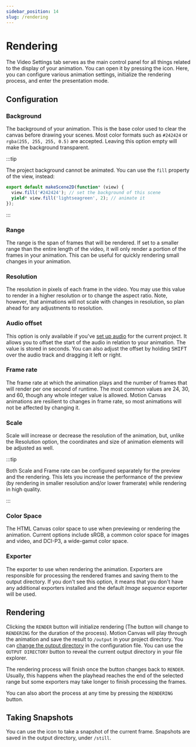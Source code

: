 ```yaml
---
sidebar_position: 14
slug: /rendering
---
```



# Rendering

The Video Settings tab serves as the main control panel for all things related
to the display of your animation. You can open it by pressing the <VideoSettings
  className="icon-inline"
  alt="Video Settings"
  title="Video Settings"
/> icon. Here, you can configure various animation settings, initialize the
rendering process, and enter the presentation mode.

## Configuration

### Background

The background of your animation. This is the base color used to clear the
canvas before drawing your scenes. Most color formats such as `#242424` or
`rgba(255, 255, 255, 0.5)` are accepted. Leaving this option empty will make the
background transparent.

:::tip

The project background cannot be animated. You can use the `fill` property of
the view, instead:

```ts
export default makeScene2D(function* (view) {
  view.fill('#242424'); // set the background of this scene
  yield* view.fill('lightseagreen', 2); // animate it
});
```

:::

### Range

The range is the span of frames that will be rendered. If set to a smaller range
than the entire length of the video, it will only render a portion of the frames
in your animation. This can be useful for quickly rendering small changes in
your animation.

### Resolution

The resolution in pixels of each frame in the video. You may use this value to
render in a higher resolution or to change the aspect ratio. Note, however, that
animations will not scale with changes in resolution, so plan ahead for any
adjustments to resolution.

### Audio offset

This option is only available if you've [set up audio](/docs/media#audio) for
the current project. It allows you to offset the start of the audio in relation
to your animation. The value is stored in seconds. You can also adjust the
offset by holding <kbd>SHIFT</kbd> over the audio track and dragging it left or
right.

### Frame rate

The frame rate at which the animation plays and the number of frames that will
render per one second of runtime. The most common values are 24, 30, and 60,
though any whole integer value is allowed. Motion Canvas animations are
resilient to changes in frame rate, so most animations will not be affected by
changing it.

### Scale

Scale will increase or decrease the resolution of the animation, but, unlike the
Resolution option, the coordinates and size of animation elements will be
adjusted as well.

:::tip

Both Scale and Frame rate can be configured separately for the preview and the
rendering. This lets you increase the performance of the preview (by rendering
in smaller resolution and/or lower framerate) while rendering in high quality.

:::

### Color Space

The HTML Canvas color space to use when previewing or rendering the animation.
Current options include sRGB, a common color space for images and video, and
DCI-P3, a wide-gamut color space.

### Exporter

The exporter to use when rendering the animation. Exporters are responsible for
processing the rendered frames and saving them to the output directory. If you
don't see this option, it means that you don't have any additional exporters
installed and the default _Image sequence_ exporter will be used.

<DocCardList items={useCurrentSidebarCategory().items} />

## Rendering

Clicking the `RENDER` button will initialize rendering (The button will change
to `RENDERING` for the duration of the process). Motion Canvas will play through
the animation and save the result to `/output` in your project directory. You
can [change the output directory](/docs/configuration#output) in the
configuration file. You can use the `OUTPUT DIRECTORY` button to reveal the
current output directory in your file explorer.

The rendering process will finish once the button changes back to `RENDER`.
Usually, this happens when the playhead reaches the end of the selected range
but some exporters may take longer to finish processing the frames.

You can also abort the process at any time by pressing the `RENDERING` button.

## Taking Snapshots

You can use the <PhotoCamera className="icon-inline"/> icon to take a snapshot
of the current frame. Snapshots are saved in the output directory, under
`/still`.

